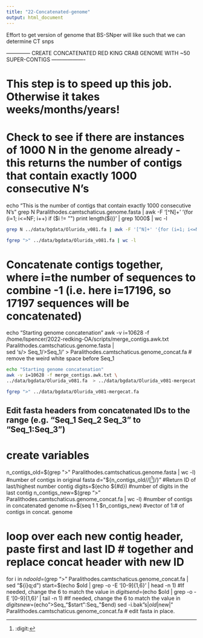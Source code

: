 ```yaml
---
title: "22-Concatenated-genome"
output: html_document
---
```


Effort to get version of genome that BS-SNper will like such that we can determine CT snps


########### -------------- CREATE CONCATENATED RED KING CRAB GENOME WITH ~50 SUPER-CONTIGS -------------------############################
# This step is to speed up this job. Otherwise it takes weeks/months/years!

# Check to see if there are instances of 1000 N in the genome already - this returns the number of contigs that contain exactly 1000 consecutive N's
echo "This is the number of contigs that contain exactly 1000 consecutive N's"
grep N Paralithodes.camtschaticus.genome.fasta | awk -F '[^N]+' '{for (i=1; i<=NF; i++) if ($i != "") print length($i)}' | grep 1000$ | wc -l


```bash
grep N ../data/bgdata/Olurida_v081.fa | awk -F '[^N]+' '{for (i=1; i<=NF; i++) if ($i != "") print length($i)}' | grep 1000$ | wc -l
```

```bash
fgrep ">" ../data/bgdata/Olurida_v081.fa | wc -l
```



# Concatenate contigs together, where i=the number of sequences to combine -1 (i.e. here i=17196, so 17197 sequences will be concatenated)
echo "Starting genome concatenation"
awk -v i=10628 -f /home/lspencer/2022-redking-OA/scripts/merge_contigs.awk.txt \
Paralithodes.camtschaticus.genome.fasta | \
sed 's/> Seq_1/>Seq_1/' > Paralithodes.camtschaticus.genome_concat.fa  # remove the weird white space before Seq_1


```bash
echo "Starting genome concatenation"
awk -v i=10628 -f merge_contigs.awk.txt \
../data/bgdata/Olurida_v081.fa  > ../data/bgdata/Olurida_v081-mergecat.fa 
```


```bash
fgrep ">" ../data/bgdata/Olurida_v081-mergecat.fa 
```




## Edit fasta headers from concatenated IDs to the range (e.g. "Seq_1 Seq_2 Seq_3" to "Seq_1:Seq_3")
# create variables
n_contigs_old=$(grep ">" Paralithodes.camtschaticus.genome.fasta | wc -l) #number of contigs in original fasta
d="${n_contigs_old//[^[:digit:]]/}" #Return ID of last/highest number contig
digits=$(echo ${#d}) #number of digits in the last contig
n_contigs_new=$(grep ">" Paralithodes.camtschaticus.genome_concat.fa | wc -l) #number of contigs in concatenated genome
n=$(seq 1 1 $n_contigs_new) #vector of 1:# of contigs in concat. genome

# loop over each new contig header, paste first and last ID # together and replace concat header with new ID
for i in $n
do
old=$(grep ">" Paralithodes.camtschaticus.genome_concat.fa | sed "${i}q;d")
start=$(echo $old | grep -o -E '[0-9]{1,6}' | head -n 1) #If needed, change the 6 to match the value in $digits
end=$(echo $old | grep -o -E '[0-9]{1,6}' | tail -n 1) #If needed, change the 6 to match the value in $digits
new=$(echo ">Seq_"$start":Seq_"$end)
sed -i.bak "s|$old|$new|" Paralithodes.camtschaticus.genome_concat.fa # edit fasta in place.
